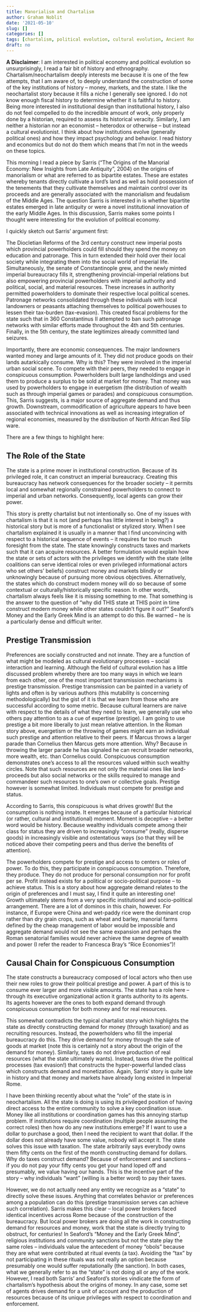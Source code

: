 ```yaml
---
title: Manorialism and Chartalism
author: Graham Noblit
date: '2021-05-10'
slug: []
categories: [] 
tags: [chartalism, political evolution, cultural evolution, Ancient Rome, MMT]
draft: no
---
```


**A Disclaimer**: I am interested in political economy and political evolution so unsurprisingly, I read a fair bit of history and ethnography. Chartalism/neochartalism deeply interests me because it is one of the few attempts, that I am aware of, to deeply understand the construction of some of the key institutions of history – money, markets, and the state. I like the neochartalist story because it fills a niche I generally see ignored. I do not know enough fiscal history to determine whether it is faithful to history. Being more interested in institutional design than institutional history, I also do not feel compelled to do the incredible amount of work, only properly done by a historian, required to assess its historical veracity. Similarly, I am neither a historian nor an economist – heterodox or otherwise – but instead a cultural evolutionist. I think about how institutions evolve (generally political ones) and how they impact psychology and behavior. I read history and economics but do not do them which means that I’m not in the weeds on these topics. 

This morning I read a piece by Sarris (“The Origins of the Manorial Economy: New Insights from Late Antiquity”, 2004) on the origins of manorialism or what are referred to as bipartite estates. These are estates whereby tenants directly cultivate a lord’s land as well as hold possession of the tenements that they cultivate themselves and maintain control over its proceeds and are generally associated with the manorialism and feudalism of the Middle Ages. The question Sarris is interested in is whether bipartite estates emerged in late antiquity or were a novel institutional innovation of the early Middle Ages. In this discussion, Sarris makes some points I thought were interesting for the evolution of political economy. 

I quickly sketch out Sarris’ argument first:

The Diocletian Reforms of the 3rd century construct new imperial posts which provincial powerholders could fill should they spend the money on education and patronage. This in turn extended their hold over their local society while integrating them into the social world of imperial life. Simultaneously, the senate of Constantinople grew, and the newly minted imperial bureaucracy fills it, strengthening provincial-imperial relations but also empowering provincial powerholders with imperial authority and political, social, and material resources. These increases in authority permitted powerholders to dominate their respective local political scenes. Patronage networks consolidated through these individuals with local landowners or peasants attaching themselves to political powerhouses to lessen their tax-burden (tax-evasion). This created fiscal problems for the state such that in 360 Constantinus II attempted to ban such patronage networks with similar efforts made throughout the 4th and 5th centuries. Finally, in the 5th century, the state legitimizes already committed land seizures. 

Importantly, there are economic consequences. The major landowners wanted money and large amounts of it. They did not produce goods on their lands autarkically consume. Why is this? They were involved in the imperial urban social scene. To compete with their peers, they needed to engage in conspicuous consumption. Powerholders built large landholdings and used them to produce a surplus to be sold at market for money. That money was used by powerholders to engage in euergetism (the distribution of wealth such as through imperial games or parades) and conspicuous consumption. This, Sarris suggests, is a major source of aggregate demand and thus growth. Downstream, commodification of agriculture appears to have been associated with technical innovations as well as increasing integration of regional economies, measured by the distribution of North African Red Slip ware.

There are a few things to highlight here:

## The Role of the State

The state is a prime mover in institutional construction. Because of its privileged role, it can construct an imperial bureaucracy. Creating this bureaucracy has network consequences for the broader society – it permits local and somewhat regionally constrained powerholders to connect to imperial and urban networks. Consequently, local agents can grow their power. 

This story is pretty chartalist but not intentionally so. One of my issues with chartalism is that it is not (and perhaps has little interest in being?) a historical story but is more of a functionalist or stylized story. When I see chartalism explained it is usually in a manner that I find unconvincing with respect to a historical sequence of events – it requires far too much foresight from the state.  The state knowingly constructs taxes and markets such that it can acquire resources. A better formulation would explain how the state or sets of actors with the privileges we identify with the state (elite coalitions can serve identical roles or even privileged informational actors who set others’ beliefs) construct money and markets blindly or unknowingly because of pursuing more obvious objectives. Alternatively, the states which do construct modern money will do so because of some contextual or culturally/historically specific reason. In other words, chartalism always feels like it is missing something to me. That something is the answer to the question of “why did THIS state at THIS point in time construct modern money while other states couldn’t figure it out?” Seaford’s Money and the Early Greek Mind is an attempt to do this. Be warned – he is a particularly dense and difficult writer.

## Prestige Transmission

Preferences are socially constructed and not innate. They are a function of what might be modeled as cultural evolutionary processes – social interaction and learning. Although the field of cultural evolution has a little discussed problem whereby there are too many ways in which we learn from each other, one of the most important transmission mechanisms is prestige transmission. Prestige transmission can be painted in a variety of lights and often is by various authors (this mutability is concerning methodologically) but the gist of it is that we learn from those who are successful according to some metric. Because cultural learners are naive with respect to the details of what they need to learn, we generally use who others pay attention to as a cue of expertise (prestige). 
I am going to use prestige a bit more liberally to just mean relative attention. In the Roman story above, euergetism or the throwing of games might earn an individual such prestige and attention relative to their peers. If Marcus throws a larger parade than Cornelius then Marcus gets more attention. Why? Because in throwing the larger parade he has signaled he can recruit broader networks, more wealth, etc. than Cornelius could. Conspicuous consumption demonstrates one’s access to all the resources valued within such wealthy circles. Note that such resources are not only the material ones like land-proceeds but also social networks or the skills required to manage and commandeer such resources to one’s own or collective goals. Prestige however is somewhat limited. Individuals must compete for prestige and status. 

According to Sarris, this conspicuous is what drives growth! But the consumption is nothing innate. It emerges because of a particular historical (or rather, cultural and institutional) moment. Moment is deceptive – a better word would be history. Because wealthy individuals compete among their class for status they are driven to increasingly “consume” (really, disperse goods) in increasingly visible and ostentatious ways (so that they will be noticed above their competing peers and thus derive the benefits of attention). 

The powerholders compete for prestige and access to centers or roles of power. To do this, they participate in conspicuous consumption. Therefore, they produce. They do not produce for personal consumption nor for profit per se. Profit instead exists for a political or socio-political purpose – to achieve status. This is a story about how aggregate demand relates to the origin of preferences and I must say, I find it quite an interesting one! Growth ultimately stems from a very specific institutional and socio-political arrangement. There are a lot of dominos in this chain, however. For instance, if Europe were China and wet-paddy rice were the dominant crop rather than dry grain crops, such as wheat and barley, manorial farms defined by the cheap management of labor would be impossible and aggregate demand would not see the same expansion and perhaps the Roman senatorial families would never achieve the same degree of wealth and power (I refer the reader to Francesca Bray’s “Rice Economies”)! 

## Causal Chain for Conspicuous Consumption

The state constructs a bureaucracy composed of local actors who then use their new roles to grow their political prestige and power. A part of this is to consume ever larger and more visible amounts. The state has a role here – through its executive organizational action it grants authority to its agents. Its agents however are the ones to both expand demand through conspicuous consumption for both money and for real resources.

This somewhat contradicts the typical chartalist story which highlights the state as directly constructing demand for money (through taxation) and as recruiting resources. Instead, the powerholders who fill the imperial bureaucracy do this. They drive demand for money through the sale of goods at market (note this is certainly not a story about the origin of the demand for money). Similarly, taxes do not drive production of real resources (what the state ultimately wants). Instead, taxes drive the political processes (tax evasion!) that constructs the hyper-powerful landed class which constructs demand and monetization. Again, Sarris’ story is quite late in history and that money and markets have already long existed in Imperial Rome.

I have been thinking recently about what the “role” of the state is in neochartalism. All the state is doing is using its privileged position of having direct access to the entire community to solve a key coordination issue. Money like all institutions or coordination games has this annoying startup problem. If institutions require coordination (multiple people assuming the correct roles) then how do any new institutions emerge? If I want to use a dollar to purchase a good, then I need the recipient to want that dollar. If the dollar does not already have some value, nobody will accept it. The state solves this issue with taxation. The state arbitrarily says everybody owns them fifty cents on the first of the month constructing demand for dollars. Why do taxes construct demand? Because of enforcement and sanctions – if you do not pay your fifty cents you get your hand loped off and presumably, we value having our hands. This is the incentive part of the story – why individuals “want” (willing is a better word) to pay their taxes. 

However, we do not actually need any entity we recognize as a “state” to directly solve these issues. Anything that correlates behavior or preferences among a population can do this (prestige transmission serves can achieve such correlation). Sarris makes this clear – local power brokers faced identical incentives across Rome because of the construction of the bureaucracy. But local power brokers are doing all the work in constructing demand for resources and money, work that the state is directly trying to obstruct, for centuries! In Seaford’s “Money and the Early Greek Mind”, religious institutions and community sanctions but not the state play the same roles – individuals value the antecedent of money “obols” because they are what were contributed at ritual events (a tax). Avoiding the “tax” by not participating in these rituals was not really an option because presumably one would suffer reputationally (the sanction). In both cases, what we generally refer to as the “state” is not doing all or any of the work. However, I read both Sarris’ and Seaford’s stories vindicate the form of chartalism’s hypothesis about the origins of money. In any case, some set of agents drives demand for a unit of account and the production of resources because of its unique privileges with respect to coordination and enforcement. 
